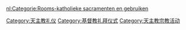 {{Commonscat|Catholic liturgy}}

[[Category:天主教礼仪|Category:天主教礼仪]]
[[Category:基督教礼拜仪式|Category:基督教礼拜仪式]]
[[Category:天主教宗教活动|Category:天主教宗教活动]]

[[nl:Categorie:Rooms-katholieke_sacramenten_en_gebruiken|nl:Categorie:Rooms-katholieke sacramenten en gebruiken]]
